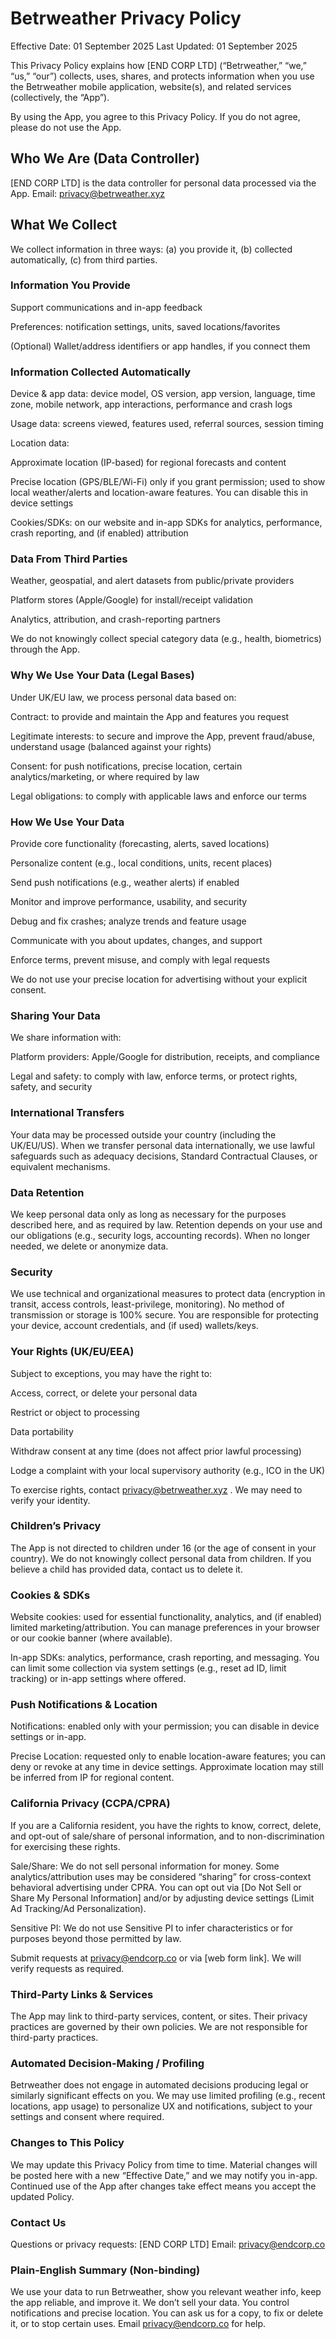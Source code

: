 # Betrweather Privacy Policy

Effective Date: 01 September 2025
Last Updated: 01 September 2025

This Privacy Policy explains how [END CORP LTD] (“Betrweather,” “we,” “us,” “our”) collects, uses, shares, and protects information when you use the Betrweather mobile application, website(s), and related services (collectively, the “App”).

By using the App, you agree to this Privacy Policy. If you do not agree, please do not use the App.

## Who We Are (Data Controller)

[END CORP LTD] is the data controller for personal data processed via the App.
Email: privacy@betrweather.xyz

## What We Collect

We collect information in three ways: (a) you provide it, (b) collected automatically, (c) from third parties.

### Information You Provide

Support communications and in-app feedback

Preferences: notification settings, units, saved locations/favorites

(Optional) Wallet/address identifiers or app handles, if you connect them

### Information Collected Automatically

Device & app data: device model, OS version, app version, language, time zone, mobile network, app interactions, performance and crash logs

Usage data: screens viewed, features used, referral sources, session timing

Location data:

Approximate location (IP-based) for regional forecasts and content

Precise location (GPS/BLE/Wi-Fi) only if you grant permission; used to show local weather/alerts and location-aware features. You can disable this in device settings

Cookies/SDKs: on our website and in-app SDKs for analytics, performance, crash reporting, and (if enabled) attribution

### Data From Third Parties

Weather, geospatial, and alert datasets from public/private providers

Platform stores (Apple/Google) for install/receipt validation

Analytics, attribution, and crash-reporting partners

We do not knowingly collect special category data (e.g., health, biometrics) through the App.

### Why We Use Your Data (Legal Bases)

Under UK/EU law, we process personal data based on:

Contract: to provide and maintain the App and features you request

Legitimate interests: to secure and improve the App, prevent fraud/abuse, understand usage (balanced against your rights)

Consent: for push notifications, precise location, certain analytics/marketing, or where required by law

Legal obligations: to comply with applicable laws and enforce our terms

### How We Use Your Data

Provide core functionality (forecasting, alerts, saved locations)

Personalize content (e.g., local conditions, units, recent places)

Send push notifications (e.g., weather alerts) if enabled

Monitor and improve performance, usability, and security

Debug and fix crashes; analyze trends and feature usage

Communicate with you about updates, changes, and support

Enforce terms, prevent misuse, and comply with legal requests

We do not use your precise location for advertising without your explicit consent.

### Sharing Your Data

We share information with:

Platform providers: Apple/Google for distribution, receipts, and compliance

Legal and safety: to comply with law, enforce terms, or protect rights, safety, and security


### International Transfers

Your data may be processed outside your country (including the UK/EU/US). When we transfer personal data internationally, we use lawful safeguards such as adequacy decisions, Standard Contractual Clauses, or equivalent mechanisms.

### Data Retention

We keep personal data only as long as necessary for the purposes described here, and as required by law. Retention depends on your use and our obligations (e.g., security logs, accounting records). When no longer needed, we delete or anonymize data.

### Security

We use technical and organizational measures to protect data (encryption in transit, access controls, least-privilege, monitoring). No method of transmission or storage is 100% secure. You are responsible for protecting your device, account credentials, and (if used) wallets/keys.

### Your Rights (UK/EU/EEA)

Subject to exceptions, you may have the right to:

Access, correct, or delete your personal data

Restrict or object to processing

Data portability

Withdraw consent at any time (does not affect prior lawful processing)

Lodge a complaint with your local supervisory authority (e.g., ICO in the UK)

To exercise rights, contact privacy@betrweather.xyz
. We may need to verify your identity.

### Children’s Privacy

The App is not directed to children under 16 (or the age of consent in your country). We do not knowingly collect personal data from children. If you believe a child has provided data, contact us to delete it.

### Cookies & SDKs

Website cookies: used for essential functionality, analytics, and (if enabled) limited marketing/attribution. You can manage preferences in your browser or our cookie banner (where available).

In-app SDKs: analytics, performance, crash reporting, and messaging. You can limit some collection via system settings (e.g., reset ad ID, limit tracking) or in-app settings where offered.

### Push Notifications & Location

Notifications: enabled only with your permission; you can disable in device settings or in-app.

Precise Location: requested only to enable location-aware features; you can deny or revoke at any time in device settings. Approximate location may still be inferred from IP for regional content.

### California Privacy (CCPA/CPRA)

If you are a California resident, you have the rights to know, correct, delete, and opt-out of sale/share of personal information, and to non-discrimination for exercising these rights.

Sale/Share: We do not sell personal information for money. Some analytics/attribution uses may be considered “sharing” for cross-context behavioral advertising under CPRA. You can opt out via [Do Not Sell or Share My Personal Information] and/or by adjusting device settings (Limit Ad Tracking/Ad Personalization).

Sensitive PI: We do not use Sensitive PI to infer characteristics or for purposes beyond those permitted by law.

Submit requests at privacy@endcorp.co
 or via [web form link]. We will verify requests as required.

### Third-Party Links & Services

The App may link to third-party services, content, or sites. Their privacy practices are governed by their own policies. We are not responsible for third-party practices.

### Automated Decision-Making / Profiling

Betrweather does not engage in automated decisions producing legal or similarly significant effects on you. We may use limited profiling (e.g., recent locations, app usage) to personalize UX and notifications, subject to your settings and consent where required.

### Changes to This Policy

We may update this Privacy Policy from time to time. Material changes will be posted here with a new “Effective Date,” and we may notify you in-app. Continued use of the App after changes take effect means you accept the updated Policy.

### Contact Us

Questions or privacy requests:
[END CORP LTD]
Email: privacy@endcorp.co

### Plain-English Summary (Non-binding)

We use your data to run Betrweather, show you relevant weather info, keep the app reliable, and improve it. We don’t sell your data. You control notifications and precise location. You can ask us for a copy, to fix or delete it, or to stop certain uses. Email privacy@endcorp.co
 for help.